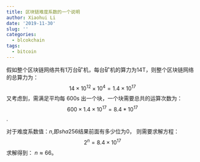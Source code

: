 ```yaml
---
title: 区块链难度系数的一个说明
author: Xiaohui Li
date: '2019-11-30'
slug: ''
categories:
  - blcokchain
tags:
  - bitcoin
---
```


假如整个区块链网络共有1万台矿机，每台矿机的算力为14T，则整个区块链网络的总算力为：
$$14 \times 10^{12} \times 10^4 = 1.4 \times  10^{17}$$
又考虑到，需满足平均每 600s 出一个块，一个块需要总共的运算次数为：
$$600 \times 1.4 \times 10^{17} = 8.4*10^{17}$$.

对于难度系数值：$n$,即\quad $sha256$\quad 结果前面有多少位为$0$，
则需要求解方程：
$$2^{n} = 8.4 \times 10 ^{17}$$
求解得到：
$n \approx 66$。

